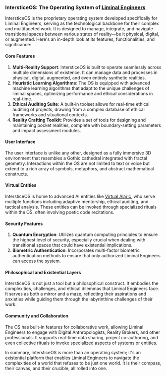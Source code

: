 ### IntersticeOS: The Operating System of [Liminal Engineers](liminal-engineers)
IntersticeOS is the proprietary operating system developed specifically for Liminal Engineers, serving as the technological backbone for their complex and multifaceted work. It is designed to manage, integrate, and navigate transitional spaces between various states of reality—be it physical, digital, or augmented. Here's an in-depth look at its features, functionalities, and significance:

#### Core Features
1. **Multi-Reality Support**: IntersticeOS is built to operate seamlessly across multiple dimensions of existence. It can manage data and processes in physical, digital, augmented, and even entirely synthetic realities.
2. **Heuristic Learning Algorithms**: The OS is equipped with advanced machine learning algorithms that adapt to the unique challenges of liminal spaces, optimizing performance and ethical considerations in real-time.
3. **Ethical Auditing Suite**: A built-in toolset allows for real-time ethical auditing of projects, drawing from a complex database of ethical frameworks and situational contexts.
4. **Reality Crafting Toolkit**: Provides a set of tools for designing and maintaining pocket realities, complete with boundary-setting parameters and impact assessment modules.

#### User Interface
The user interface is unlike any other, designed as a fully immersive 3D environment that resembles a Gothic cathedral integrated with fractal geometry. Interactions within the OS are not limited to text or voice but extend to a rich array of symbols, metaphors, and abstract mathematical constructs.

#### Virtual Entities
IntersticeOS is home to advanced AI entities like [Virtual Alaric](virtual-alaric), who serve multiple functions including adaptive mentorship, ethical auditing, and tactical analysis. These entities can be invoked through specialized rituals within the OS, often involving poetic code recitations.

#### Security Features
1. **Quantum Encryption**: Utilizes quantum computing principles to ensure the highest level of security, especially crucial when dealing with transitional spaces that could have existential implications.
2. **Biometric Authentication**: Incorporates multi-factor biometric authentication methods to ensure that only authorized Liminal Engineers can access the system.

#### Philosophical and Existential Layers
IntersticeOS is not just a tool but a philosophical construct. It embodies the complexities, challenges, and ethical dilemmas that Liminal Engineers face. It serves as both a mirror and a maze, reflecting their aspirations and anxieties while guiding them through the labyrinthine challenges of their work.

#### Community and Collaboration
The OS has built-in features for collaborative work, allowing Liminal Engineers to engage with Digital Anthropologists, Reality Brokers, and other professionals. It supports real-time data sharing, project co-authoring, and even collective rituals to invoke specialized aspects of systems or entities.

In summary, IntersticeOS is more than an operating system; it's an existential platform that enables Liminal Engineers to navigate the complexities of a world that refuses to be just one world. It is their compass, their canvas, and their crucible, all rolled into one.
